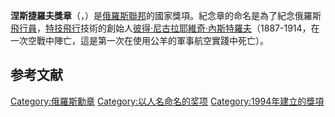 {{Infobox military award|name=涅斯捷罗夫奖章|firstawarded=1995年|image2=[[File:Medal_Nesterov_rib.png|80px]]|related=|lower=[[普希金獎章|普希金獎章]]|same=|higher=[[朱可夫獎章|朱可夫獎章]]|individual=|total_recipients=|total_awarded_posthumously=|total_awarded=|lastawarded=|established=1994年3月2日<ref name="decree442">{{cite web|title=Decree of the President of the Russian Federation of March 2, 1994 No 442|url=http://award.adm.gov.ru/doc/u442.htm|accessdate=2012-02-15|date=1999-12-15|authorlink=Russian Government|publisher=Commission under the President of the Russian Federation on state awards|language=ru|archiveurl=https://web.archive.org/web/20120205195909/http://award.adm.gov.ru/doc/u442.htm|archivedate=February 5, 2012|dead-url=true|df=}}</ref>|image=Medal of Nesterov.jpg|clasps=|description=|status=授予中|campaign=|awarded_for=航空活动表现出卓绝的技艺或勇气|eligibility=军用或民用航空的全部机组人员|type=军事奖章|presenter={{flag|Russian Federation}}|caption=涅斯捷罗夫奖章正面|image_size=150px|caption2=涅斯捷罗夫奖章章略}}'''涅斯捷羅夫獎章'''（{{lang-ru|Медаль «Нестерова»}}，{{Lang-en|Medal of Nesterov}}）是[[俄羅斯聯邦|俄羅斯聯邦]]的國家獎項。紀念章的命名是為了紀念俄羅斯[[飛行員|飛行員]]，[[特技飛行|特技飛行]]技術的創始人[[彼得·尼古拉耶維奇·內斯特羅夫|彼得·尼古拉耶維奇·內斯特羅夫]]（1887-1914，在一次空戰中陣亡，這是第一次在使用公羊的軍事航空實踐中死亡）。

== 参考文献 ==
{{Reflist|colwidth=30em}}
[[Category:俄羅斯勳章|Category:俄羅斯勳章]]
[[Category:以人名命名的奖项|Category:以人名命名的奖项]]
[[Category:1994年建立的獎項|Category:1994年建立的獎項]]